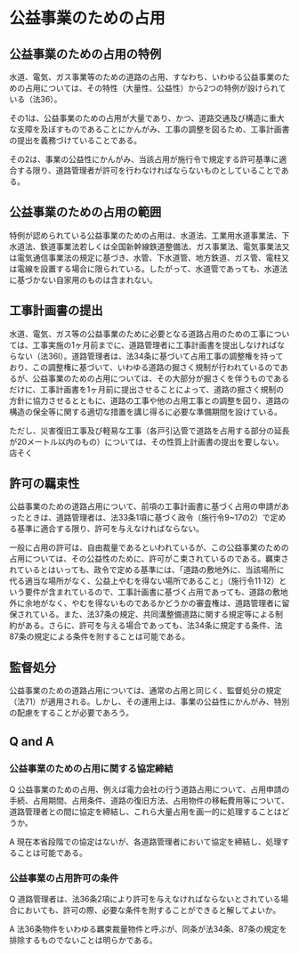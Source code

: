 # 公益事業のための占用

## 公益事業のための占用の特例

水道、電気、ガス事業等のための道路の占用、すなわち、いわゆる公益事業のための占用については、その特性（大量性、公益性）から2つの特例が設けられている（法36）。

その1は、公益事業のための占用が大量であり、かつ、道路交通及び構造に重大な支障を及ぼすものであることにかんがみ、工事の調整を図るため、工事計画書の提出を義務づけていることである。

その2は、事業の公益性にかんがみ、当該占用が施行令で規定する許可基準に適合する限り、道路管理者が許可を行わなければならないものとしていることである。

## 公益事業のための占用の範囲

特例が認められている公益事業のための占用は、水道法、工業用水道事業法、下水道法、鉄道事業法若しくは全国新幹線鉄道整備法、ガス事業法、電気事業法又は電気通信事業法の規定に基づき、水管、下水道管、地方鉄道、ガス管、電柱又は電線を設置する場合に限られている。したがって、水道管であっても、水道法に基づかない自家用のものは含まれない。

## 工事計画書の提出

水道、電気、ガス等の公益事業のために必要となる道路占用のための工事については、工事実施の1ヶ月前までに、道路管理者に工事計画書を提出しなければならない（法36I）。道路管理者は、法34条に基づいて占用工事の調整権を持っており、この調整権に基づいて、いわゆる道路の掘さく規制が行われているのであるが、公益事業のための占用については、その大部分が掘さくを伴うものであるだけに、工事計画書を1ヶ月前に提出させることによって、道路の掘さく規制の方針に協力させるとともに、道路の工事や他の占用工事との調整を図り、道路の構造の保全等に関する適切な措置を講じ得るに必要な準備期間を設けている。

ただし、災害復旧工事及び軽易な工事（各戸引込管で道路を占用する部分の延長が20メートル以内のもの）については、その性質上計画書の提出を要しない。店そく

## 許可の羈束性

公益事業のための道路占用について、前項の工事計画書に基づく占用の申請があったときは、道路管理者は、法33条1項に基づく政令（施行令9~17の2）で定める基準に適合する限り、許可を与えなければならない。

一般に占用の許可は、自由裁量であるといわれているが、この公益事業のための占用については、その公益性のために、許可がこ束されているのである。羈束されているとはいっても、政令で定める基準には、「道路の敷地外に、当該場所に代る適当な場所がなく、公益上やむを得ない場所であること」（施行令11·12）という要件が含まれているので、工事計画書に基づく占用であっても、道路の敷地外に余地がなく、やむを得ないものであるかどうかの審査権は、道路管理者に留保されている。また、法37条の規定、共同溝整備道路に関する規定等による制約がある。さらに、許可を与える場合であっても、法34条に規定する条件、法87条の規定による条件を附することは可能である。

## 監督処分

公益事業のための道路占用については、通常の占用と同じく、監督処分の規定（法71）が適用される。しかし、その運用上は、事業の公益性にかんがみ、特別の配慮をすることが必要であろう。

## Q and A

### 公益事業のための占用に関する協定締結

Q 公益事業のための占用、例えば電力会社の行う道路占用について、占用申請の手続、占用期間、占用条件、道路の復旧方法、占用物件の移転費用等について、道路管理者との間に協定を締結し、これら大量占用を画一的に処理することはどうか。

A 現在本省段階での協定はないが、各道路管理者において協定を締結し、処理することは可能である。

### 公益事業の占用許可の条件

Q 道路管理者は、法36条2項により許可を与えなければならないとされている場合においても、許可の際、必要な条件を附することができると解してよいか。

A 法36条物件をいわゆる羈束裁量物件と呼ぶが、同条が法34条、87条の規定を排除するものでないことは明らかである。
